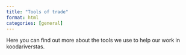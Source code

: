 ```yaml
---
title: "Tools of trade"
format: html
categories: [general]
---
```

Here you can find out more about the tools we use to help our work in koodariverstas.
